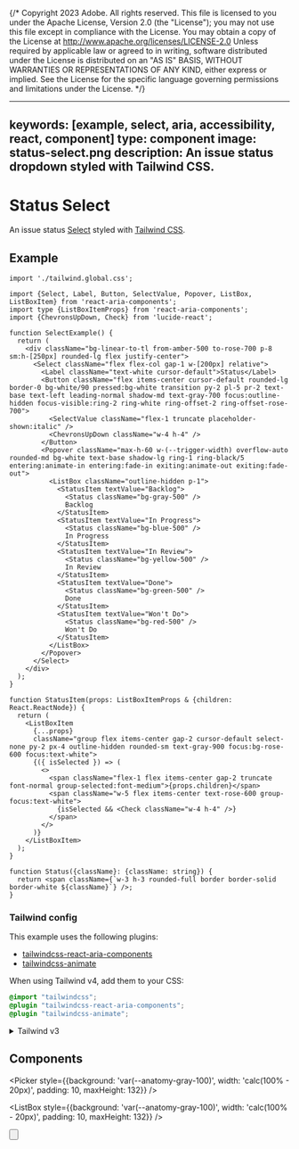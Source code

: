 {/* Copyright 2023 Adobe. All rights reserved.
This file is licensed to you under the Apache License, Version 2.0 (the "License");
you may not use this file except in compliance with the License. You may obtain a copy
of the License at http://www.apache.org/licenses/LICENSE-2.0
Unless required by applicable law or agreed to in writing, software distributed under
the License is distributed on an "AS IS" BASIS, WITHOUT WARRANTIES OR REPRESENTATIONS
OF ANY KIND, either express or implied. See the License for the specific language
governing permissions and limitations under the License. */}



---
keywords: [example, select, aria, accessibility, react, component]
type: component
image: status-select.png
description: An issue status dropdown styled with Tailwind CSS.
---

# Status Select

An issue status [Select](../Select.html) styled with [Tailwind CSS](https://tailwindcss.com/).

## Example

```tsx import
import './tailwind.global.css';
```

```tsx example standalone
import {Select, Label, Button, SelectValue, Popover, ListBox, ListBoxItem} from 'react-aria-components';
import type {ListBoxItemProps} from 'react-aria-components';
import {ChevronsUpDown, Check} from 'lucide-react';

function SelectExample() {
  return (
    <div className="bg-linear-to-tl from-amber-500 to-rose-700 p-8 sm:h-[250px] rounded-lg flex justify-center">
      <Select className="flex flex-col gap-1 w-[200px] relative">
        <Label className="text-white cursor-default">Status</Label>
        <Button className="flex items-center cursor-default rounded-lg border-0 bg-white/90 pressed:bg-white transition py-2 pl-5 pr-2 text-base text-left leading-normal shadow-md text-gray-700 focus:outline-hidden focus-visible:ring-2 ring-white ring-offset-2 ring-offset-rose-700">
          <SelectValue className="flex-1 truncate placeholder-shown:italic" />
          <ChevronsUpDown className="w-4 h-4" />
        </Button>
        <Popover className="max-h-60 w-(--trigger-width) overflow-auto rounded-md bg-white text-base shadow-lg ring-1 ring-black/5 entering:animate-in entering:fade-in exiting:animate-out exiting:fade-out">
          <ListBox className="outline-hidden p-1">
            <StatusItem textValue="Backlog">
              <Status className="bg-gray-500" />
              Backlog
            </StatusItem>
            <StatusItem textValue="In Progress">
              <Status className="bg-blue-500" />
              In Progress
            </StatusItem>
            <StatusItem textValue="In Review">
              <Status className="bg-yellow-500" />
              In Review
            </StatusItem>
            <StatusItem textValue="Done">
              <Status className="bg-green-500" />
              Done
            </StatusItem>
            <StatusItem textValue="Won't Do">
              <Status className="bg-red-500" />
              Won't Do
            </StatusItem>
          </ListBox>
        </Popover>
      </Select>
    </div>
  );
}

function StatusItem(props: ListBoxItemProps & {children: React.ReactNode}) {
  return (
    <ListBoxItem
      {...props}
      className="group flex items-center gap-2 cursor-default select-none py-2 px-4 outline-hidden rounded-sm text-gray-900 focus:bg-rose-600 focus:text-white">
      {({ isSelected }) => (
        <>
          <span className="flex-1 flex items-center gap-2 truncate font-normal group-selected:font-medium">{props.children}</span>
          <span className="w-5 flex items-center text-rose-600 group-focus:text-white">
            {isSelected && <Check className="w-4 h-4" />}
          </span>
        </>
      )}
    </ListBoxItem>
  );
}

function Status({className}: {className: string}) {
  return <span className={`w-3 h-3 rounded-full border border-solid border-white ${className}`} />;
}
```

### Tailwind config

This example uses the following plugins:

* [tailwindcss-react-aria-components](../styling.html#plugin)
* [tailwindcss-animate](https://github.com/jamiebuilds/tailwindcss-animate)

When using Tailwind v4, add them to your CSS:

```css render=false
@import "tailwindcss";
@plugin "tailwindcss-react-aria-components";
@plugin "tailwindcss-animate";
```

<details>

<summary style={{fontWeight: 'bold'}}><ChevronRight size="S" /> Tailwind v3</summary>

When using Tailwind v3, add the plugins to your `tailwind.config.js` instead:

```tsx
module.exports = {
  // ...
  plugins: [
    require('tailwindcss-react-aria-components'),
    require('tailwindcss-animate')
  ]
};
```

**Note**: When using Tailwind v3, install `tailwindcss-react-aria-components` version 1.x instead of 2.x.

</details>

## Components

<section className={styles.cardGroup} data-size="small">

<ExampleCard
  url="../Select.html"
  title="Select"
  description="A select displays a collapsible list of options, and allows a user to select one of them.">
  <Picker style={{background: 'var(--anatomy-gray-100)', width: 'calc(100% - 20px)', padding: 10, maxHeight: 132}} />
</ExampleCard>

<ExampleCard
  url="../ListBox.html"
  title="ListBox"
  description="A listbox allows a user to select one or more options from a list.">
  <ListBox style={{background: 'var(--anatomy-gray-100)', width: 'calc(100% - 20px)', padding: 10, maxHeight: 132}} />
</ExampleCard>

<ExampleCard
  url="../Popover.html"
  title="Popover"
  description="A popover displays content in context with a trigger element.">
  <Popover />
</ExampleCard>

<ExampleCard
  url="../Button.html"
  title="Button"
  description="A button allows a user to perform an action.">
  <Button />
</ExampleCard>

</section>
